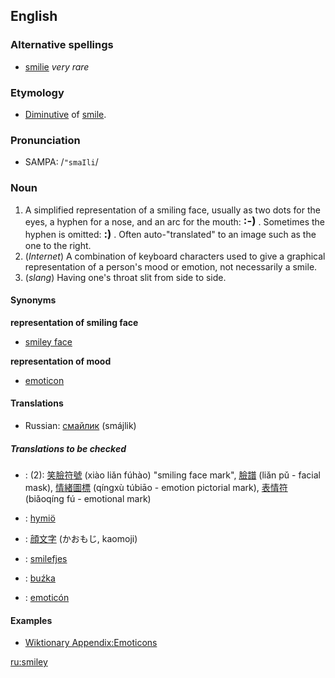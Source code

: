 ==English==

===Alternative spellings===
*[[smilie]] ''very rare''

===Etymology===
*[[Diminutive]] of [[smile]].

===Pronunciation===
*SAMPA: /<tt>"smaIli</tt>/

===Noun===
{{en-noun-reg}}
{{wikipedia}}
{{Smiley|80}}
# A simplified representation of a smiling face, usually as two dots for the eyes, a hyphen for a nose, and an arc for the mouth: '''<big>:-)</big>''' .  Sometimes the hyphen is omitted: '''<big>:)</big>''' .  Often auto-"translated" to an image such as the one to the right.
# (''Internet'') A combination of keyboard characters used to give a graphical representation of a person's mood or emotion, not necessarily a smile.<br>
# (''slang'') Having one's throat slit from side to side.

====Synonyms====
'''representation of smiling face'''
*[[smiley face]]

'''representation of mood'''
*[[emoticon]]

====Translations====
{{top}}
{{mid}}
*Russian: [[смайлик]] (smájlik) {{m}}
{{bottom}}

=====Translations to be checked=====
{{checktrans}}
*{{ttbc|Chinese}}: (2): [[笑]][[臉]][[符]][[號]] (xiào liǎn fúhào) "smiling face mark", [[臉]][[譜]] (liǎn pǔ - facial mask), [[情]][[緒]][[圖]][[標]] (qíngxù túbiāo - emotion pictorial mark), [[表]][[情]][[符]] (biǎoqíng fú - emotional mark)
*{{ttbc|Finnish}}: [[hymiö]]
*{{ttbc|Japanese}}: [[顔文字]] (かおもじ, kaomoji)
*{{ttbc|Norwegian}}: [[smilefjes]]
*{{ttbc|Polish}}: [[buźka]] {{f}}
*{{ttbc|Spanish}}: [[emoticón]]

====Examples====

*[[Wiktionary Appendix:Emoticons]]

[[ru:smiley]]